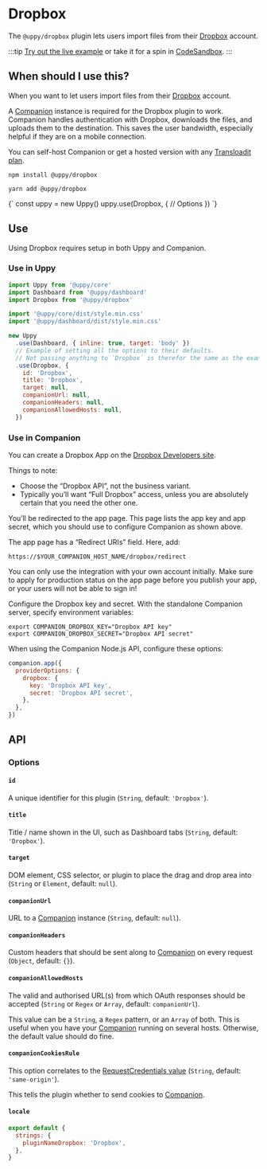 

# Dropbox

The `@uppy/dropbox` plugin lets users import files from their [Dropbox](https://www.dropbox.com) account.

:::tip
[Try out the live example](/examples) or take it for a spin in [CodeSandbox](https://codesandbox.io/s/uppy-dashboard-xpxuhd).
:::

## When should I use this?

When you want to let users import files from their [Dropbox](https://www.dropbox.com) account.

A [Companion](/docs/companion) instance is required for the Dropbox plugin to work.
Companion handles authentication with Dropbox, downloads the files, and uploads them to the destination.
This saves the user bandwidth, especially helpful if they are on a mobile connection.

You can self-host Companion or get a hosted version with any [Transloadit plan](https://transloadit.com/pricing/).

<Tabs>
  <TabItem value="npm" label="NPM" default>

  ```shell
  npm install @uppy/dropbox
  ```

  </TabItem>

  <TabItem value="yarn" label="Yarn">

  ```shell
  yarn add @uppy/dropbox
  ```

  </TabItem>

  <TabItem value="cdn" label="CDN">
    <UppyCdnExample>
      {`
        const uppy = new Uppy()
        uppy.use(Dropbox, {
          // Options
        })
      `}
    </UppyCdnExample>
  </TabItem>
</Tabs>

## Use

Using Dropbox requires setup in both Uppy and Companion.

### Use in Uppy

```js {12-19} showLineNumbers
import Uppy from '@uppy/core'
import Dashboard from '@uppy/dashboard'
import Dropbox from '@uppy/dropbox'

import '@uppy/core/dist/style.min.css'
import '@uppy/dashboard/dist/style.min.css'

new Uppy
  .use(Dashboard, { inline: true, target: 'body' })
  // Example of setting all the options to their defaults.
  // Not passing anything to `Dropbox` is therefor the same as the example below.
  .use(Dropbox, {
    id: 'Dropbox',
    title: 'Dropbox',
    target: null,
    companionUrl: null,
    companionHeaders: null,
    companionAllowedHosts: null,
  })
```

### Use in Companion

You can create a Dropbox App on the [Dropbox Developers site](https://www.dropbox.com/developers/apps/create).

Things to note:

*   Choose the “Dropbox API”, not the business variant.
*   Typically you’ll want “Full Dropbox” access, unless you are absolutely certain that you need the other one.

You’ll be redirected to the app page. This page lists the app key and app secret, which you should use to configure Companion as shown above.

The app page has a “Redirect URIs” field. Here, add:

```
https://$YOUR_COMPANION_HOST_NAME/dropbox/redirect
```

You can only use the integration with your own account initially.
Make sure to apply for production status on the app page before you publish your app, or your users will not be able to sign in!

Configure the Dropbox key and secret. With the standalone Companion server, specify environment variables:

```shell
export COMPANION_DROPBOX_KEY="Dropbox API key"
export COMPANION_DROPBOX_SECRET="Dropbox API secret"
```

When using the Companion Node.js API, configure these options:

```js
companion.app({
  providerOptions: {
    dropbox: {
      key: 'Dropbox API key',
      secret: 'Dropbox API secret',
    },
  },
})
```

## API

### Options

#### `id`

A unique identifier for this plugin (`String`, default: `'Dropbox'`).

#### `title`

Title / name shown in the UI, such as Dashboard tabs (`String`, default: `'Dropbox'`).

#### `target`

DOM element, CSS selector, or plugin to place the drag and drop area into (`String` or `Element`, default: `null`).

#### `companionUrl`

URL to a [Companion](/docs/companion) instance (`String`, default: `null`).

#### `companionHeaders`

Custom headers that should be sent along to [Companion](/docs/companion) on every request (`Object`, default: `{}`).

#### `companionAllowedHosts`

The valid and authorised URL(s) from which OAuth responses should be accepted (`String` or `Regex` or `Array`, default: `companionUrl`).

This value can be a `String`, a `Regex` pattern, or an `Array` of both.
This is useful when you have your [Companion](/docs/companion) running on several hosts. Otherwise, the default value should do fine.

#### `companionCookiesRule`

This option correlates to the [RequestCredentials value](https://developer.mozilla.org/en-US/docs/Web/API/Request/credentials) (`String`, default: `'same-origin'`).

This tells the plugin whether to send cookies to [Companion](/docs/companion).

#### `locale`

```js
export default {
  strings: {
    pluginNameDropbox: 'Dropbox',
  },
}
```
